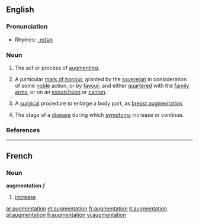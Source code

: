 ==English==

===Pronunciation===
*Rhymes: [[Rhymes:English:-eɪʃǝn|-eɪʃǝn]]

===Noun===
{{en-noun-reg}}
# The act or process of [[augment]]ing.
# {{heraldry}} A particular [[mark of honour]], granted by the [[sovereign]] in consideration of some [[noble]] action, or by [[favour]]; and either [[quarter]]ed with the [[family arms]], or on an [[escutcheon]] or [[canton]].
# {{medicine}} A [[surgical]] procedure to enlarge a body part, as [[breast augmentation]].
# {{medicine}} The stage of a [[disease]] during which [[symptom]]s increase or continue.

===References===
{{R:Heraldry 1862}}

----
==French==

===Noun===
'''augmentation''' ''f''
# [[increase]]

[[ar:augmentation]]
[[et:augmentation]]
[[fr:augmentation]]
[[it:augmentation]]
[[pl:augmentation]]
[[fi:augmentation]]
[[vi:augmentation]]